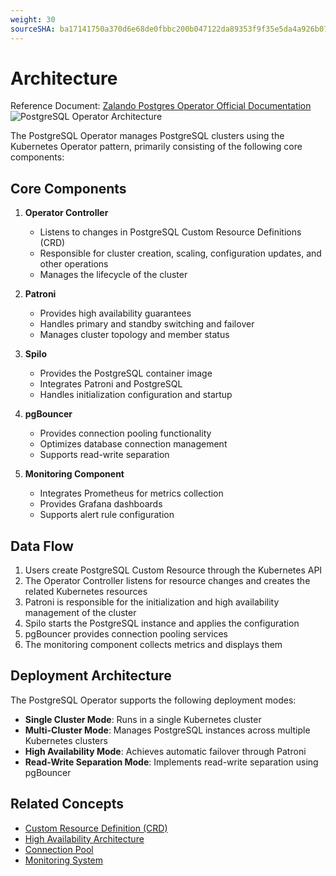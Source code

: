 ```yaml
---
weight: 30
sourceSHA: ba17141750a370d6e68de0fbbc200b047122da89353f9f35e5da4a926b0725d6
---
```


# Architecture

Reference Document: [Zalando Postgres Operator Official Documentation](https://opensource.zalando.com/postgres-operator/docs/)
![PostgreSQL Operator Architecture](../zh/assets/operator.png)

The PostgreSQL Operator manages PostgreSQL clusters using the Kubernetes Operator pattern, primarily consisting of the following core components:

## Core Components

1. **Operator Controller**
   - Listens to changes in PostgreSQL Custom Resource Definitions (CRD)
   - Responsible for cluster creation, scaling, configuration updates, and other operations
   - Manages the lifecycle of the cluster

2. **Patroni**
   - Provides high availability guarantees
   - Handles primary and standby switching and failover
   - Manages cluster topology and member status

3. **Spilo**
   - Provides the PostgreSQL container image
   - Integrates Patroni and PostgreSQL
   - Handles initialization configuration and startup

4. **pgBouncer**
   - Provides connection pooling functionality
   - Optimizes database connection management
   - Supports read-write separation

5. **Monitoring Component**
   - Integrates Prometheus for metrics collection
   - Provides Grafana dashboards
   - Supports alert rule configuration

## Data Flow

1. Users create PostgreSQL Custom Resource through the Kubernetes API
2. The Operator Controller listens for resource changes and creates the related Kubernetes resources
3. Patroni is responsible for the initialization and high availability management of the cluster
4. Spilo starts the PostgreSQL instance and applies the configuration
5. pgBouncer provides connection pooling services
6. The monitoring component collects metrics and displays them

## Deployment Architecture

The PostgreSQL Operator supports the following deployment modes:

- **Single Cluster Mode**: Runs in a single Kubernetes cluster
- **Multi-Cluster Mode**: Manages PostgreSQL instances across multiple Kubernetes clusters
- **High Availability Mode**: Achieves automatic failover through Patroni
- **Read-Write Separation Mode**: Implements read-write separation using pgBouncer

## Related Concepts

- [Custom Resource Definition (CRD)](../concepts/crd.mdx)
- [High Availability Architecture](../concepts/ha.mdx)
- [Connection Pool](../concepts/connection_pool.mdx)
- [Monitoring System](../concepts/monitoring.mdx)
